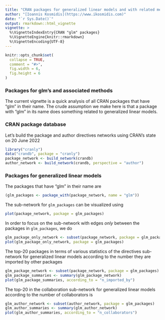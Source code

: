 ```yaml
---
title: "CRAN packages for generalized linear models and with related methods"
author: "[Ioannis Kosmidis](https://www.ikosmidis.com)"
date: "`r Sys.Date()`"
output: rmarkdown::html_vignette
vignette: >
  %\VignetteIndexEntry{CRAN "glm" packages}
  %\VignetteEngine{knitr::rmarkdown}
  %\VignetteEncoding{UTF-8}
---
```


```r
knitr::opts_chunk$set(
  collapse = TRUE,
  comment = "#>",
  fig.width = 6,
  fig.height = 6
)
```

### Packages for glm's and associated methods
The current vignette is a quick analysis of all CRAN packages that have "glm" in their name. The crude assumption we make here is that a package with "glm" in its name does something related to generalized linear models.

### CRAN package database

Let's build the package and author directives networks using CRAN's state on 20 June 2022
```r
library("cranly")
data("crandb", package = "cranly")
package_network <- build_network(crandb)
author_network <- build_network(crandb, perspective = "author")
```

### Packages for generalized linear models

The packages that have "glm" in their name are
```r
(glm_packages <- package_with(package_network, name = "glm"))
```

The sub-network for `glm_packages` can be visualized using
```r
plot(package_network, package = glm_packages)
```
In order to focus on the sub-network with edges *only* between the packages in `glm_packages`, we do
```r
glm_package_only_network <- subset(package_network, package = glm_packages, only = TRUE)
plot(glm_package_only_network, package = glm_packages)
```

The top-20 packages in terms of various statistics of the directives sub-network for generalized linear models according to the number they are imported by other packages
```r
glm_package_network <- subset(package_network, package = glm_packages)
glm_package_summaries <- summary(glm_package_network)
plot(glm_package_summaries, according_to = "n_imported_by")
```

The top-20 in the collaboration sub-network for generalized linear models according to the number of collaborators is
```r
glm_author_network <- subset(author_network, package = glm_packages)
glm_author_summaries <- summary(glm_author_network)
plot(glm_author_summaries, according_to = "n_collaborators")
```
